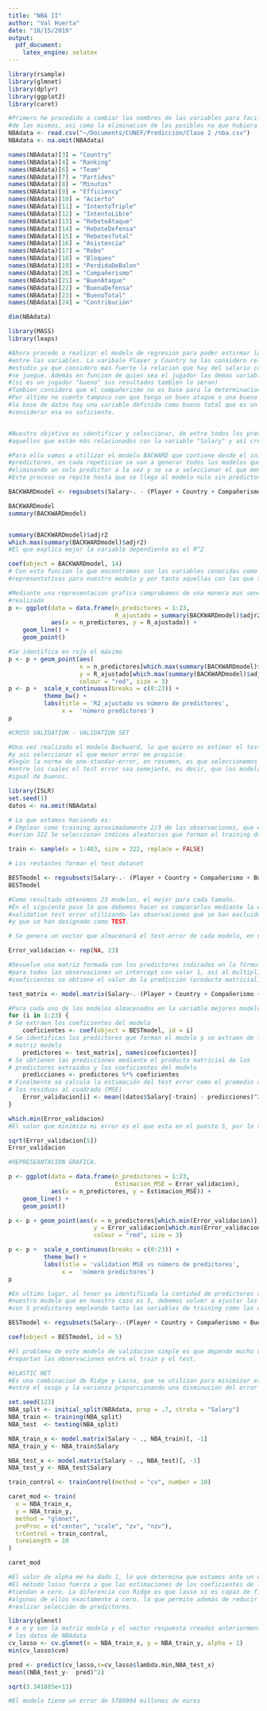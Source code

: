 ```yaml
---
title: "NBA II"
author: "Val Huerta"
date: "10/15/2019"
output: 
  pdf_document:
    latex_engine: xelatex
---
```

```r
library(rsample)  
library(glmnet)   
library(dplyr)    
library(ggplot2)  
library(caret)
```

```r
#Primero he procedido a cambiar los nombres de las variables para facilitarme el entendimiento
#de las mismas, asi como la eliminacion de los posibles na que hubiera en la base de datos.
NBAdata <- read.csv("~/Documents/CUNEF/Predicción/Clase 2 /nba.csv")
NBAdata <- na.omit(NBAdata)

names(NBAdata)[3] = "Country"
names(NBAdata)[4] = "Ranking"
names(NBAdata)[6] = "Team"
names(NBAdata)[7] = "Partidos"
names(NBAdata)[8] = "Minutos"
names(NBAdata)[9] = "Efficiency"
names(NBAdata)[10] = "Acierto"
names(NBAdata)[11] = "IntentoTriple"
names(NBAdata)[12] = "IntentoLibre"
names(NBAdata)[13] = "ReboteAtaque"
names(NBAdata)[14] = "ReboteDefensa"
names(NBAdata)[15] = "RebotesTotal"
names(NBAdata)[16] = "Asistencia"
names(NBAdata)[17] = "Robo"
names(NBAdata)[18] = "Bloqueo"
names(NBAdata)[19] = "PerdidaDeBalon"
names(NBAdata)[20] = "Compañerismo"
names(NBAdata)[21] = "BuenAtaque"
names(NBAdata)[22] = "BuenaDefensa"
names(NBAdata)[23] = "BuenoTotal"
names(NBAdata)[24] = "Contribución"

dim(NBAdata)
```


```r
library(MASS)
library(leaps)

#Ahora procedo a realizar el modelo de regresion para poder estirmar las relaciones 
#entre las variables. La varibale Player y Country no las considero relevantes para mi
#estudio ya que considero mas fuerte la relacion que hay del salario con el equipo en el que 
#se juegue. Además en funcion de quien sea el jugador las demas variables serán mejores.
#(si es un jugador "bueno" sus resultados tambien lo seran)
#Tambien considero que el compañerismo no es base para la determinacion del salario.
#Por último no cuento tampoco con que tenga un buen ataque o una buena defensa ya que en 
#la base de datos hay una variable definida como bueno total que es un conjunto de ambas y con
#considerar esa es suficiente. 


#Nuestro objetivo es identificar y seleccionar, de entre todos los predictores disponibles,
#aquellos que están más relacionados con la variable "Salary" y así crear el mejor modelo.

#Para ello vamos a utilizar el modelo BACWARD que contiene desde el inicio todos los posibles
#predictores, en cada repeticion se van a generar todos los modelos que se pueden crear 
#eliminando un solo predictor a la vez y se va a seleccionar el que menor RSS o mayor R^2 tenga. 
#Este proceso se repite hasta que se llega al modelo nulo sin predictores.

BACKWARDmodel <- regsubsets(Salary~. - (Player + Country + Compañerismo + BuenAtaque + BuenaDefensa), data = NBAdata, nvmax = 23, method = "backward")

BACKWARDmodel
summary(BACKWARDmodel)


summary(BACKWARDmodel)$adjr2
which.max(summary(BACKWARDmodel)$adjr2)
#El que explica mejor la variable dependiente es el R^2

coef(object = BACKWARDmodel, 14)
# Con esta funcion lo que encontramos son las variables conocidas como BETAS que son mas 
#representativas para nuestro modelo y por tanto aquellas con las que trabajaremos.

```

```r
#Mediante una representacion grafica comprobamos de una manera mas sencilla lo anteriormente 
#realizado 
p <- ggplot(data = data.frame(n_predictores = 1:23,
                              R_ajustado = summary(BACKWARDmodel)$adjr2),
            aes(x = n_predictores, y = R_ajustado)) +
    geom_line() +
    geom_point()

#Se identifica en rojo el máximo
p <- p + geom_point(aes(
                    x = n_predictores[which.max(summary(BACKWARDmodel)$adjr2)],
                    y = R_ajustado[which.max(summary(BACKWARDmodel)$adjr2)]),
                    colour = "red", size = 3)
p <- p +  scale_x_continuous(breaks = c(0:23)) + 
          theme_bw() +
          labs(title = 'R2_ajustado vs número de predictores', 
               x =  'número predictores')
p
```



```r
#CROSS VALIDATION - VALIDATION SET 

#Una vez realizado el modelo Backward, lo que quiero es estimar el test error de cada modelo 
#y asi seleccionar el que menor error me propicie. 
#Según la norma de one-standar-error, en resumen, es que seleccionemos el modelo mas simple de
#entre los cuales el test error sea semejante, es decir, que los modelos sean practicamente 
#igual de buenos.

library(ISLR)
set.seed(1)
datos <- na.omit(NBAdata)

# Lo que estamos haciendo es:
# Emplear como training aproximadamente 2/3 de las observaciones, que en nuestro caso 
#serian 322 Se seleccionan índices aleatorios que forman el training dataset

train <- sample(x = 1:483, size = 322, replace = FALSE)

# Los restantes forman el test dataset
```


```r

BESTmodel <- regsubsets(Salary~.- (Player + Country + Compañerismo + BuenAtaque + BuenaDefensa), data = NBAdata[train,], nvmax = 23, method = "backward")
BESTmodel

#Como resultado obtenemos 23 modelos, el mejor para cada tamaño. 
#En el siguiente paso lo que debemos hacer es compararlos mediante la estimacion del 
#validation test error utilizando las observaciones que se han excluido del training 
#y que se han designado como TEST.
```
```r
# Se genera un vector que almacenará el test-error de cada modelo, en nuestro caso son 23.

Error_validacion <- rep(NA, 23)

#Devuelve una matriz formada con los predictores indicados en la fórmula e introduce 
#para todas las observaciones un intercept con valor 1, así al multiplicar por los
#coeficientes se obtiene el valor de la predicción (producto matricial).

test_matrix <- model.matrix(Salary~.-(Player + Country + Compañerismo + BuenAtaque + BuenaDefensa), data = NBAdata[-train, ])

#Para cada uno de los modelos almacenados en la variable mejores modelos
for (i in 1:23) {
# Se extraen los coeficientes del modelo
    coeficientes <- coef(object = BESTmodel, id = i)
# Se identifican los predictores que forman el modelo y se extraen de la
# matriz modelo
    predictores <- test_matrix[, names(coeficientes)]
# Se obtienen las predicciones mediante el producto matricial de los
# predictores extraídos y los coeficientes del modelo
    predicciones <- predictores %*% coeficientes
# Finalmente se calcula la estimación del test error como el promedio de
# los residuos al cuadrado (MSE)
    Error_validacion[i] <- mean((datos$Salary[-train] - predicciones)^2)
}

which.min(Error_validacion)
#El valor que minimiza mi error es el que esta en el puesto 5, por lo tanto el que utilizare 

```
```r
sqrt(Error_validacion[5])
Error_validacion
```


```r
#REPRESEANTACION GRAFICA. 

p <- ggplot(data = data.frame(n_predictores = 1:23,
                              Estimacion_MSE = Error_validacion),
            aes(x = n_predictores, y = Estimacion_MSE)) +
    geom_line() +
    geom_point()

p <- p + geom_point(aes(x = n_predictores[which.min(Error_validacion)], 
                        y = Error_validacion[which.min(Error_validacion)]),
                        colour = "red", size = 3)

p <- p +  scale_x_continuous(breaks = c(0:23)) + 
          theme_bw() +
          labs(title = 'validation MSE vs número de predictores',
               x =  'número predictores')
p

```



```r
#En ultimo lugar, al tener ya identificada la cantidad de predictores que debe contener 
#nuestro modelo que en nuestro caso es 5, debemos volver a ajustar los posibles modelos 
#con 5 predictores empleando tanto las variables de training como las de test (training + test)

BESTmodel <- regsubsets(Salary~.-(Player + Country + Compañerismo + BuenAtaque + BuenaDefensa), data = NBAdata, nvmax = 23, method = "backward")

coef(object = BESTmodel, id = 5)

#El problema de este modelo de validacion simple es que depende mucho de como se 
#repartan las observaciones entre el train y el test.
```
```r
#ELASTIC NET
#Es una combinacion de Ridge y Lasso, que se utilizan para minimizar el problema 
#entre el sesgo y la varianza proporcionando una disminucion del error de prediccion.

set.seed(123)
NBA_split <- initial_split(NBAdata, prop = .7, strata = "Salary")
NBA_train <- training(NBA_split)
NBA_test  <- testing(NBA_split)

```
```r
NBA_train_x <- model.matrix(Salary ~ ., NBA_train)[, -1]
NBA_train_y <- NBA_train$Salary

```
```r
NBA_test_x <- model.matrix(Salary ~ ., NBA_test)[, -1]
NBA_test_y <- NBA_test$Salary
```

```r

train_control <- trainControl(method = "cv", number = 10)

caret_mod <- train(
  x = NBA_train_x,
  y = NBA_train_y,
  method = "glmnet",
  preProc = c("center", "scale", "zv", "nzv"),
  trControl = train_control,
  tuneLength = 10
)

caret_mod
```

 
```r
#El valor de alpha me ha dado 1, lo que determina que estamos ante un metodo Lasso. 
#El método lasso fuerza a que las estimaciones de los coeficientes de los predictores 
#tiendan a cero. La diferencia con Ridge es que lasso sí es capaz de fijar 
#algunos de ellos exactamente a cero, lo que permite además de reducir la varianza, 
#realizar selección de predictores.

library(glmnet)
# x e y son la matriz modelo y el vector respuesta creados anteriormente con
# los datos de NBAdata 
cv_lasso <- cv.glmnet(x = NBA_train_x, y = NBA_train_y, alpha = 1)
min(cv_lasso$cvm)

pred <- predict(cv_lasso,s=cv_lasso$lambda.min,NBA_test_x)
mean((NBA_test_y-  pred)^2)

sqrt(3.341885e+13)

#El modelo tiene un error de 5780904 millones de euros 

```







